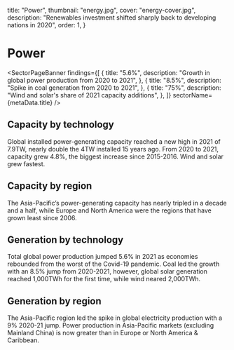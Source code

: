   title: "Power",
  thumbnail: "energy.jpg",
  cover: "energy-cover.jpg",
  description:
    "Renewables investment shifted sharply back to developing nations in 2020",
  order: 1,
}



# Power

<SectorPageBanner
  findings={[
    {
      title: "5.6%",
      description: "Growth in global power production from 2020 to 2021",
    },
    {
      title: "8.5%",
      description: "Spike in coal generation from 2020 to 2021",
    },
    {
      title: "75%",
      description: "Wind and solar's share of 2021 capacity additions",
    },
  ]}
  sectorName={metaData.title}
/>

## Capacity by technology

Global installed power-generating capacity reached a new high in 2021 of 7.9TW, nearly double the 4TW installed 15 years ago. From 2020 to 2021, capacity grew 4.8%, the biggest increase since 2015-2016. Wind and solar grew fastest.

<AreaChart
  indicator="Capacity by technology"
  unit="GW"
  src="/power/capacity_by_technology.csv"
  precision={1}
/>

## Capacity by region

The Asia-Pacific’s power-generating capacity has nearly tripled in a decade and a half, while Europe and North America were the regions that have grown least since 2006.

<AreaChart
  indicator="Capacity by region"
  unit="GW"
  src="/power/capacity_by_region.csv"
  precision={1}
  chartNotes="'Unknown' represents capacity that could not be attributed to a specific region."
/>

## Generation by technology

Total global power production jumped 5.6% in 2021 as economies rebounded from the worst of the Covid-19 pandemic. Coal led the growth with an 8.5% jump from 2020-2021, however, global solar generation reached 1,000TWh for the first time, while wind neared 2,000TWh.

<AreaChart
  indicator="Generation by technology"
  unit="GWh"
  src="/power/generation_by_technology.csv"
  precision={1}
/>

## Generation by region

The Asia-Pacific region led the spike in global electricity production with a 9% 2020-21 jump. Power production in Asia-Pacific markets (excluding Mainland China) is now greater than in Europe or North America & Caribbean.

<AreaChart
  indicator="Generation by region"
  unit="GWh"
  src="/power/generation_by_region.csv"
  precision={1}
/>
